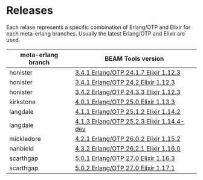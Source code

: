 # Releases

Each relase represents a specific combination of Erlang/OTP and Elixir for each meta-erlang branches. Usually
the latest Erlang/OTP and Elixir are used.

| meta-erlang branch | BEAM Tools version         |
| ------------------ | -------------------------- |
| honister           | [3.4.1 Erlang/OTP 24.1.7 Elixir 1.12.3](https://github.com/meta-erlang/meta-erlang/releases/tag/beamtools-0.1.0)     |
| honister           | [3.4.1 Erlang/OTP 24.2 Elixir 1.12.3](https://github.com/meta-erlang/meta-erlang/releases/tag/beamtools-0.2.0)       |
| honister           | [3.4.2 Erlang/OTP 24.3.3 Elixir 1.12.3](https://github.com/meta-erlang/meta-erlang/releases/tag/beamtools-0.3.0)     |
| kirkstone          | [4.0.1 Erlang/OTP 25.0 Elixir 1.13.3](https://github.com/meta-erlang/meta-erlang/releases/tag/beamtools-0.4.0)       |
| langdale           | [4.1.1 Erlang/OTP 25.1.2 Elixir 1.14.2](https://github.com/meta-erlang/meta-erlang/releases/tag/beamtools-0.5.0)     |
| langdale           | [4.1.3 Erlang/OTP 25.2.3 Elixir 1.14.4-dev](https://github.com/meta-erlang/meta-erlang/releases/tag/beamtools-0.6.0) |
| mickledore         | [4.2.1 Erlang/OTP 26.0.2 Elixir 1.15.2](https://github.com/meta-erlang/meta-erlang/releases/tag/beamtools-0.7.1)     |
| nanbield           | [4.3.2 Erlang/OTP 26.2.1 Elixir 1.16.0](https://github.com/meta-erlang/meta-erlang/releases/tag/beamtools-0.8.1)     |
| scarthgap          | [5.0.1 Erlang/OTP 27.0 Elixir 1.16.3](https://github.com/meta-erlang/meta-erlang/releases/tag/beamtools-0.9.0)       |
| scarthgap          | [5.0.2 Erlang/OTP 27.0 Elixir 1.17.1](https://github.com/meta-erlang/meta-erlang/releases/tag/beamtools-0.9.1)       |